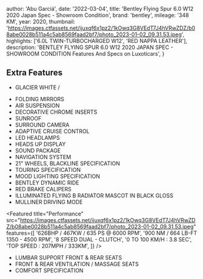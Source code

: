 
  author: 'Abu Garciá',
  date: '2022-03-04',
  title: 'Bentley Flying Spur 6.0 W12 2020 Japan Spec - Showroom Condition',
  brand: 'bentley',
  mileage: '348 KM',
  year: 2020,
  thumbnail: 'https://images.ctfassets.net/ijuxqf6x1pz2/1kOwq3G8VEdT7J4hVRwZDZ/b08abe0028b511a4c5ab8569faad2bf7/photo_2023-01-02_09.31.53.jpeg',
  highlights: ['6.0L TWIN-TURBOCHARGED W12', 'RED NAPPA LEATHER'],
  description:
    'BENTLEY FLYING SPUR 6.0 W12 2020 JAPAN SPEC  - SHOWROOM CONDITION Features And Specs on Luxoticars',
}


## Extra Features
* GLACIER WHITE / 
- FOLDING MIRRORS
- AIR SUSPENSION
- DECORATIVE CHROME INSERTS
- SUNROOF
- SURROUND CAMERA
- ADAPTIVE CRUISE CONTROL
- LED HEADLAMPS
- HEADS UP DISPLAY
- SOUND PACKAGE
- NAVIGATION SYSTEM
- 21" WHEELS, BLACKLINE SPECIFICATION
- TOURING SPECIFICATION
- MOOD LIGHTING SPECIFICATION
- BENTLEY DYNAMIC RIDE
- RED BRAKE CALIPERS
- ILLUMINATED FLYING B RADIATOR MASCOT IN BLACK GLOSS
- MULLINER DRIVING MODE

<Featured
  title="Performance"
  src="https://images.ctfassets.net/ijuxqf6x1pz2/1kOwq3G8VEdT7J4hVRwZDZ/b08abe0028b511a4c5ab8569faad2bf7/photo_2023-01-02_09.31.53.jpeg"
  features={[
    '626BHP / 467KW / 635 PS @ 6000 RPM',
    '900 NM / 664 LB-FT 1350 - 4500 RPM',
    '8 SPEED DUAL - CLUTCH',
    '0 TO 100 KM/H : 3.8 SEC',
    'TOP SPEED : 207MPH / 333KM',
  ]}
/>

- LUMBAR SUPPORT FRONT & REAR SEATS
- FRONT & REAR VENTILATION / MASSAGE SEATS
- COMFORT SPECIFICATION